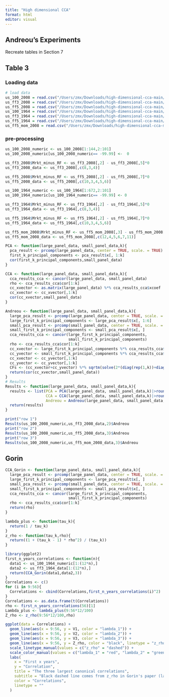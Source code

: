 ```yaml
---
title: "High dimensional CCA"
format: html
editor: visual
---
```


## Andreou's Experiments

Recreate tables in Section 7

## Table 3

### Loading data

```r
# load data
us_100_2008 = read.csv("/Users/zmx/Downloads/high-dimensional-cca-main/clean_data/us_100_2008.csv")
us_ff3_2008 = read.csv("/Users/zmx/Downloads/high-dimensional-cca-main/clean_data/us_ff3_2008.csv")
us_ff5_2008 = read.csv("/Users/zmx/Downloads/high-dimensional-cca-main/clean_data/us_ff5_2008.csv")
us_100_1964 = read.csv("/Users/zmx/Downloads/high-dimensional-cca-main/clean_data/us_100_1964.csv")
us_ff3_1964 = read.csv("/Users/zmx/Downloads/high-dimensional-cca-main/clean_data/us_ff3_1964.csv")
us_ff5_1964 = read.csv("/Users/zmx/Downloads/high-dimensional-cca-main/clean_data/us_ff5_1964.csv")
us_ff5_mom_2008 = read.csv("/Users/zmx/Downloads/high-dimensional-cca-main/clean_data/us_ff5_mom_2008.csv")
```

### pre-processing

```r
us_100_2008_numeric <- us_100_2008[1:144,2:101]
us_100_2008_numeric[us_100_2008_numeric== -99.99] <-  0

us_ff3_2008$Mrkt_minus_RF <- us_ff3_2008[,2] - us_ff3_2008[,5]*0
us_ff3_2008_data <- us_ff3_2008[,c(8,3,4)]

us_ff5_2008$Mrkt_minus_RF <- us_ff5_2008[,2] - us_ff5_2008[,7]*0
us_ff5_2008_data <- us_ff5_2008[,c(10,3,4,5,6)]

us_100_1964_numeric <- us_100_1964[1:672,2:101]
us_100_1964_numeric[us_100_1964_numeric== -99.99] <- 0

us_ff3_1964$Mrkt_minus_RF <- us_ff3_1964[,2] - us_ff3_1964[,5]*0
us_ff3_1964_data <- us_ff3_1964[,c(8,3,4)]

us_ff5_1964$Mrkt_minus_RF <- us_ff5_1964[,2] - us_ff5_1964[,7]*0
us_ff5_1964_data <- us_ff5_1964[,c(10,3,4,5,6)]

us_ff5_mom_2008$Mrkt_minus_RF <- us_ff5_mom_2008[,3] - us_ff5_mom_2008[,8]*0
us_ff5_mom_2008_data <- us_ff5_mom_2008[,c(12,4,5,6,7,11)]

```

```r
PCA <- function(large_panel_data, small_panel_data,k){
  pca_result <- prcomp(large_panel_data, center = TRUE, scale. = TRUE)
  first_k_principal_components <- pca_result$x[, 1:k]
  cor(first_k_principal_components,small_panel_data)
}

CCA <- function(large_panel_data, small_panel_data,k){
  cca_results_cca <- cancor(large_panel_data, small_panel_data)
  rho <- cca_results_cca$cor[1:k]
  cc_xvector <- as.matrix(large_panel_data) %*% cca_results_cca$xcoef
  cc_xvector <- cc_xvector[,1:k]
  cor(cc_xvector,small_panel_data)
}

Andreou <- function(large_panel_data, small_panel_data,k){
  large_pca_result <- prcomp(large_panel_data, center = TRUE, scale. = TRUE)
  large_first_k_principal_components <- large_pca_result$x[, 1:6]
  small_pca_result <- prcomp(small_panel_data, center = TRUE, scale. = TRUE)
  small_first_k_principal_components <- small_pca_result$x[, ]
  cca_results_cca <- cancor(large_first_k_principal_components,
                            small_first_k_principal_components)
  rho <- cca_results_cca$cor[1:k]
  cc_xvector <- large_first_k_principal_components %*% cca_results_cca$xcoef
  cc_yvector <- small_first_k_principal_components %*% cca_results_cca$ycoef
  cc_xvector <- cc_yvector[,1:k]
  cc_yvector <- cc_yvector[,1:k]
  CFs <- (cc_xvector+cc_yvector) %*% sqrtm(solve(2*(diag(rep(1,k))+diag(rho))))
  return(cor(cc_xvector,small_panel_data))
}
# Results
Results <- function(large_panel_data, small_panel_data,k){
  results <- list(PCA = PCA(large_panel_data, small_panel_data,k)|>round(2),
                  CCA = CCA(large_panel_data, small_panel_data,k)|>round(2),
                  Andreou = Andreou(large_panel_data, small_panel_data,k)|>round(2))
  return(results)
}
```

```r
print("row 1")
Results(us_100_2008_numeric,us_ff3_2008_data,2)$Andreou
print("row 2")
Results(us_100_2008_numeric,us_ff5_2008_data,3)$Andreou
print("row 3")
Results(us_100_2008_numeric,us_ff5_mom_2008_data,3)$Andreou
```

## Gorin

```r
CCA_Gorin <- function(large_panel_data, small_panel_data,k){
  large_pca_result <- prcomp(large_panel_data, center = TRUE, scale. = TRUE)
  large_first_k_principal_components <- large_pca_result$x[, ]
  small_pca_result <- prcomp(small_panel_data, center = TRUE, scale. = TRUE)
  small_first_k_principal_components <- small_pca_result$x[, ]
  cca_results_cca <- cancor(large_first_k_principal_components,
                            small_first_k_principal_components)
  rho <- cca_results_cca$cor[1:k]
  return(rho)
}
```

```r
lambda_plus <- function(tau_k){
  return(1 / tau_k)
}
z_rho <- function(tau_k,rho){
  return((1 + (tau_k - 1) * rho^2) / (tau_k))
}
```

```r
library(ggplot2)
first_n_years_correlations <- function(n){
  data1 <- us_100_1964_numeric[1:(12*n),]
  data2 <- us_ff3_1964_data[1:(12*n),]
  return(CCA_Gorin(data1,data2,3))
}
Correlations <- c()
for (i in 9:56){
  Correlations <- cbind(Correlations,first_n_years_correlations(i)^2)
}
Correlations <- as.data.frame(t(Correlations))
rho <- first_n_years_correlations(56)[1]
Lambda_plus <- lambda_plus(9:56*12/100)
Z_rho <- z_rho(9:56*12/100,rho)

ggplot(data = Correlations) +
  geom_line(aes(x = 9:56, y = V1, color = "lambda_1")) +
  geom_line(aes(x = 9:56, y = V2, color = "lambda_2")) +
  geom_line(aes(x = 9:56, y = V3, color = "lambda_3")) +
  geom_line(aes(x = 9:56, y = Z_rho, color = "black", linetype = "z_rho")) +
  scale_linetype_manual(values = c("z_rho" = "dashed")) +
  scale_color_manual(values = c("lambda_1" = "red", "lambda_2" = "green", "lambda_3" = "blue")) + 
  labs(
    x = "First x years",
    y = "Correlation",
    title = "The three largest canonical correlations",
    subtitle = "Black dashed line comes from z_rho in Gorin's paper (lambda_1 should be close to z_rho)",
    color = "Correlations",
    linetype = "" 
  )
```
